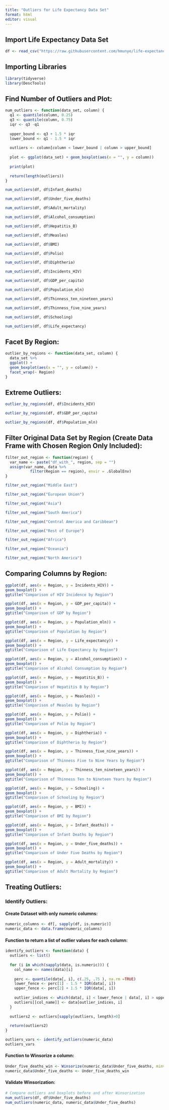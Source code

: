 ```yaml
---
title: "Outliers for Life Expectancy Data Set"
format: html
editor: visual
---
```


## Import Life Expectancy Data Set

```r
df <- read_csv("https://raw.githubusercontent.com/hmunye/life-expectancy-analysis/main/data/Life-Expectancy-Data-Updated.csv", show_col_types = FALSE)
```

## Importing Libraries

```r
library(tidyverse)
library(DescTools)
```

## Find Number of Outliers and Plot:

```r
num_outliers <- function(data_set, column) {
  q1 <- quantile(column, 0.25)
  q3 <- quantile(column, 0.75)
  iqr <- q3 -q1
  
  upper_bound <- q3 + 1.5 * iqr
  lower_bound <- q1 - 1.5 * iqr
  
  outliers <- column[column < lower_bound | column > upper_bound]
  
  plot <- ggplot(data_set) + geom_boxplot(aes(x = "", y = column))
  
  print(plot)
  
  return(length(outliers))
}
```

```r
num_outliers(df, df$Infant_deaths)
```

```r
num_outliers(df, df$Under_five_deaths)
```

```r
num_outliers(df, df$Adult_mortality)
```

```r
num_outliers(df, df$Alcohol_consumption)
```

```r
num_outliers(df, df$Hepatitis_B)
```

```r
num_outliers(df, df$Measles)
```

```r
num_outliers(df, df$BMI)
```

```r
num_outliers(df, df$Polio)
```

```r
num_outliers(df, df$Diphtheria)
```

```r
num_outliers(df, df$Incidents_HIV)
```

```r
num_outliers(df, df$GDP_per_capita)
```

```r
num_outliers(df, df$Population_mln)
```

```r
num_outliers(df, df$Thinness_ten_nineteen_years)
```

```r
num_outliers(df, df$Thinness_five_nine_years)
```

```r
num_outliers(df, df$Schooling)
```

```r
num_outliers(df, df$Life_expectancy)
```

## Facet By Region:

```r
outlier_by_regions <- function(data_set, column) {
  data_set %>%
  ggplot() +
  geom_boxplot(aes(x = "", y = column)) +
  facet_wrap(~ Region)
}
```

## Extreme Outliers:

```r
outlier_by_regions(df, df$Incidents_HIV)
```

```r
outlier_by_regions(df, df$GDP_per_capita)
```

```r
outlier_by_regions(df, df$Population_mln)
```

## Filter Original Data Set by Region (Create Data Frame with Chosen Region Only Included):

```r
filter_out_region <- function(region) {
  var_name <- paste("df_with_", region, sep = "")
  assign(var_name, data %>%
           filter(Region == region), envir = .GlobalEnv)
}

```

```r
filter_out_region("Middle East")
```

```r
filter_out_region("European Union")
```

```r
filter_out_region("Asia")
```

```r
filter_out_region("South America")
```

```r
filter_out_region("Central America and Caribbean")
```

```r
filter_out_region("Rest of Europe")
```

```r
filter_out_region("Africa")
```

```r
filter_out_region("Oceania")
```

```r
filter_out_region("North America")
```

## Comparing Columns by Region:

```r
ggplot(df, aes(x = Region, y = Incidents_HIV)) +
geom_boxplot() +
ggtitle("Comparison of HIV Incidence by Region")
```

```r
ggplot(df, aes(x = Region, y = GDP_per_capita)) +
geom_boxplot() +
ggtitle("Comparison of GDP by Region")
```

```r
ggplot(df, aes(x = Region, y = Population_mln)) +
geom_boxplot() +
ggtitle("Comparison of Population by Region")
```

```r
ggplot(df, aes(x = Region, y = Life_expectancy)) +
geom_boxplot() +
ggtitle("Comparison of Life Expectancy by Region")
```

```r
ggplot(df, aes(x = Region, y = Alcohol_consumption)) +
geom_boxplot() +
ggtitle("Comparison of Alcohol Consumption by Region")
```

```r
ggplot(df, aes(x = Region, y = Hepatitis_B)) +
geom_boxplot() +
ggtitle("Comparison of Hepatitis B by Region")
```

```r
ggplot(df, aes(x = Region, y = Measles)) +
geom_boxplot() +
ggtitle("Comparison of Measles by Region")
```

```r
ggplot(df, aes(x = Region, y = Polio)) +
geom_boxplot() +
ggtitle("Comparison of Polio by Region")
```

```r
ggplot(df, aes(x = Region, y = Diphtheria)) +
geom_boxplot() +
ggtitle("Comparison of Diphtheria by Region")
```

```r
ggplot(df, aes(x = Region, y = Thinness_five_nine_years)) +
geom_boxplot() +
ggtitle("Comparison of Thinness Five to Nine Years by Region")
```

```r
ggplot(df, aes(x = Region, y = Thinness_ten_nineteen_years)) +
geom_boxplot() +
ggtitle("Comparison of Thinness Ten to Nineteen Years by Region")
```

```r
ggplot(df, aes(x = Region, y = Schooling)) +
geom_boxplot() +
ggtitle("Comparison of Schooling by Region")
```

```r
ggplot(df, aes(x = Region, y = BMI)) +
geom_boxplot() +
ggtitle("Comparison of BMI by Region")
```

```r
ggplot(df, aes(x = Region, y = Infant_deaths)) +
geom_boxplot() +
ggtitle("Comparison of Infant Deaths by Region")
```

```r
ggplot(df, aes(x = Region, y = Under_five_deaths)) +
geom_boxplot() +
ggtitle("Comparison of Under Five Deaths by Region")
```

```r
ggplot(df, aes(x = Region, y = Adult_mortality)) +
geom_boxplot() +
ggtitle("Comparison of Adult Mortality by Region")
```

## Treating Outliers:

### Identify Outliers:

#### Create Dataset with only numeric columns:

```r
numeric_columns <- df[, sapply(df, is.numeric)]
numeric_data <- data.frame(numeric_columns)
```

#### Function to return a list of outlier values for each column:

```r
identify_outliers <- function(data) {
  outliers <- list()
  
  for (i in which(sapply(data, is.numeric))) {
    col_name <- names(data)[i]
    
    perc <- quantile(data[, i], c(.25, .75 ), na.rm =TRUE)
    lower_fence <- perc[1] - 1.5 * IQR(data[, i])
    upper_fence <- perc[2] + 1.5 * IQR(data[, i])
    
    outlier_indices <- which(data[, i] < lower_fence | data[, i] > upper_fence)
    outliers[[col_name]] <- data[outlier_indices, i]
  }
  
  outliers2 <- outliers[sapply(outliers, length)>0]
  
  return(outliers2)
}
```

```r
outliers_vars <- identify_outliers(numeric_data)
outliers_vars
```

#### Function to Winsorize a column:

```r
Under_five_deaths_win <- Winsorize(numeric_data$Under_five_deaths, minval = NULL, maxval = NULL, probs = c(0.01, 0.99), na.rm = TRUE, type = 1)
numeric_data$Under_five_deaths <- Under_five_deaths_win
```

#### Validate Winsorization:

```r
# Compare outliers and boxplots before and after Winsorization
num_outliers(df, df$Under_five_deaths)
num_outliers(numeric_data, numeric_data$Under_five_deaths)


```
